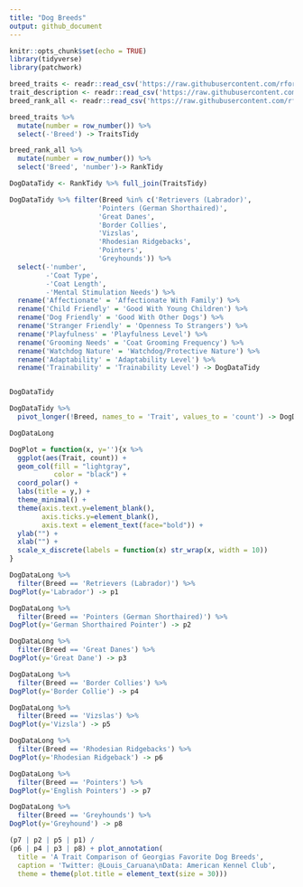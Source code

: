 ```yaml
---
title: "Dog Breeds"
output: github_document
---
```


```r
knitr::opts_chunk$set(echo = TRUE)
library(tidyverse)
library(patchwork)
```

```r
breed_traits <- readr::read_csv('https://raw.githubusercontent.com/rfordatascience/tidytuesday/master/data/2022/2022-02-01/breed_traits.csv')
trait_description <- readr::read_csv('https://raw.githubusercontent.com/rfordatascience/tidytuesday/master/data/2022/2022-02-01/trait_description.csv')
breed_rank_all <- readr::read_csv('https://raw.githubusercontent.com/rfordatascience/tidytuesday/master/data/2022/2022-02-01/breed_rank.csv')

```

```r
breed_traits %>%
  mutate(number = row_number()) %>%
  select(-'Breed') -> TraitsTidy

breed_rank_all %>%
  mutate(number = row_number()) %>%
  select('Breed', 'number')-> RankTidy 

DogDataTidy <- RankTidy %>% full_join(TraitsTidy)
```

```r
DogDataTidy %>% filter(Breed %in% c('Retrievers (Labrador)',
                      'Pointers (German Shorthaired)', 
                      'Great Danes',
                      'Border Collies',
                      'Vizslas',
                      'Rhodesian Ridgebacks',
                      'Pointers',
                      'Greyhounds')) %>%
  select(-'number',
         -'Coat Type',
         -'Coat Length',
         -'Mental Stimulation Needs') %>%
  rename('Affectionate' = 'Affectionate With Family') %>%
  rename('Child Friendly' = 'Good With Young Children') %>%
  rename('Dog Friendly' = 'Good With Other Dogs') %>%
  rename('Stranger Friendly' = 'Openness To Strangers') %>%
  rename('Playfulness' = 'Playfulness Level') %>%
  rename('Grooming Needs' = 'Coat Grooming Frequency') %>%
  rename('Watchdog Nature' = 'Watchdog/Protective Nature') %>%
  rename('Adaptability' = 'Adaptability Level') %>%
  rename('Trainability' = 'Trainability Level') -> DogDataTidy


DogDataTidy
```


```r
DogDataTidy %>%
  pivot_longer(!Breed, names_to = 'Trait', values_to = 'count') -> DogDataLong

DogDataLong
```
```r
DogPlot = function(x, y=''){x %>%
  ggplot(aes(Trait, count)) +
  geom_col(fill = "lightgray",
           color = "black") +
  coord_polar() +
  labs(title = y,) +
  theme_minimal() +
  theme(axis.text.y=element_blank(),
        axis.ticks.y=element_blank(),
        axis.text = element_text(face="bold")) +
  ylab("") +
  xlab("") +
  scale_x_discrete(labels = function(x) str_wrap(x, width = 10))
}

```

```r
DogDataLong %>%
  filter(Breed == 'Retrievers (Labrador)') %>%
DogPlot(y='Labrador') -> p1

DogDataLong %>%
  filter(Breed == 'Pointers (German Shorthaired)') %>%
DogPlot(y='German Shorthaired Pointer') -> p2

DogDataLong %>%
  filter(Breed == 'Great Danes') %>%
DogPlot(y='Great Dane') -> p3

DogDataLong %>%
  filter(Breed == 'Border Collies') %>%
DogPlot(y='Border Collie') -> p4

DogDataLong %>%
  filter(Breed == 'Vizslas') %>%
DogPlot(y='Vizsla') -> p5

DogDataLong %>%
  filter(Breed == 'Rhodesian Ridgebacks') %>%
DogPlot(y='Rhodesian Ridgeback') -> p6

DogDataLong %>%
  filter(Breed == 'Pointers') %>%
DogPlot(y='English Pointers') -> p7

DogDataLong %>%
  filter(Breed == 'Greyhounds') %>%
DogPlot(y='Greyhound') -> p8
```
```r
(p7 | p2 | p5 | p1) /
(p6 | p4 | p3 | p8) + plot_annotation(
  title = 'A Trait Comparison of Georgias Favorite Dog Breeds',
  caption = 'Twitter: @Louis_Caruana\nData: American Kennel Club',
  theme = theme(plot.title = element_text(size = 30)))
```



